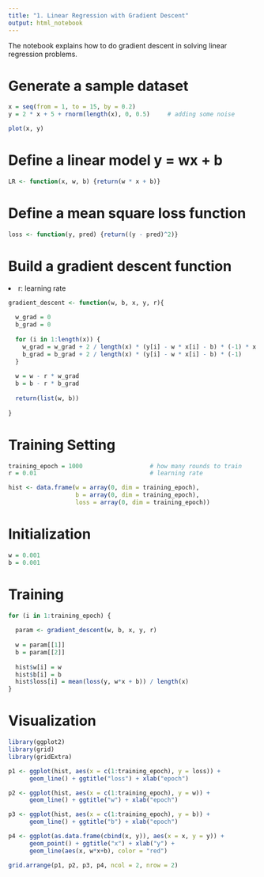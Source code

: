 ```yaml
---
title: "1. Linear Regression with Gradient Descent"
output: html_notebook
---
```


The notebook explains how to do gradient descent in solving linear regression problems. 

# Generate a sample dataset
```r
x = seq(from = 1, to = 15, by = 0.2)
y = 2 * x + 5 + rnorm(length(x), 0, 0.5)     # adding some noise

plot(x, y)
```


# Define a linear model y = wx + b
```r
LR <- function(x, w, b) {return(w * x + b)}
```


# Define a mean square loss function
```r
loss <- function(y, pred) {return((y - pred)^2)}
```


# Build a gradient descent function
<li> r: learning rate </li>
```r
gradient_descent <- function(w, b, x, y, r){
  
  w_grad = 0
  b_grad = 0
  
  for (i in 1:length(x)) {
    w_grad = w_grad + 2 / length(x) * (y[i] - w * x[i] - b) * (-1) * x[i]
    b_grad = b_grad + 2 / length(x) * (y[i] - w * x[i] - b) * (-1)
  }
  
  w = w - r * w_grad
  b = b - r * b_grad
  
  return(list(w, b))
  
}
```


# Training Setting
```r
training_epoch = 1000                   # how many rounds to train
r = 0.01                                # learning rate

hist <- data.frame(w = array(0, dim = training_epoch), 
                   b = array(0, dim = training_epoch), 
                   loss = array(0, dim = training_epoch))
```


# Initialization
```r
w = 0.001
b = 0.001
```


# Training
```r
for (i in 1:training_epoch) {
  
  param <- gradient_descent(w, b, x, y, r)
  
  w = param[[1]]
  b = param[[2]]
  
  hist$w[i] = w
  hist$b[i] = b
  hist$loss[i] = mean(loss(y, w*x + b)) / length(x)
}
```


# Visualization
```r
library(ggplot2)
library(grid)
library(gridExtra)

p1 <- ggplot(hist, aes(x = c(1:training_epoch), y = loss)) +
      geom_line() + ggtitle("loss") + xlab("epoch")

p2 <- ggplot(hist, aes(x = c(1:training_epoch), y = w)) +
      geom_line() + ggtitle("w") + xlab("epoch")

p3 <- ggplot(hist, aes(x = c(1:training_epoch), y = b)) +
      geom_line() + ggtitle("b") + xlab("epoch")

p4 <- ggplot(as.data.frame(cbind(x, y)), aes(x = x, y = y)) + 
      geom_point() + ggtitle("x") + xlab("y") + 
      geom_line(aes(x, w*x+b), color = "red")

grid.arrange(p1, p2, p3, p4, ncol = 2, nrow = 2)
```

